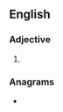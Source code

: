 ==English==

===Adjective===
{{head|en|adjective comparative form}}

# {{en-comparative of|stormy}}

===Anagrams===
* {{anagrams|en|mortiers}}